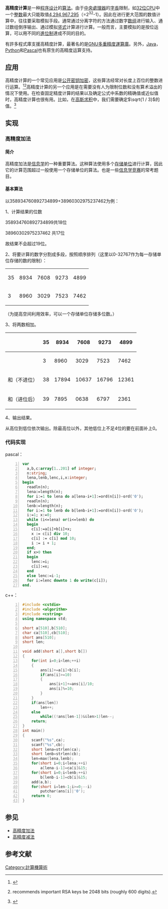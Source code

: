 {{NoteTA|
|G1=IT
}}
{{howto|time=2016-07-07T05:23:55+00:00}}
{{Floating-point}}

'''高精度计算'''是一种[[程序设计|程序设计]]的[[算法|算法]]。由于[[中央處理器|中央處理器]]的[[字_(計算機)|字長]]限制，如[[中央处理器#整数范围|32位CPU]]中一个[[整数_(计算机科学)|整数]]最大只能取值[[4294967295|4,294,967,295]]（=2<sup>32</sup>-1）。因此在进行更大范围的数值计算中，往往要采取模拟手段。通常通过分离字符的方法通过数字[[数组|数组]]进行输入、通过数组倒序输出、通过模拟[[竖式|竖式]]计算进行计算。一般而言，主要模拟的是按位运算，可以用不同的[[進位制|進位制]]達成不同的目的。

有許多程式庫支援高精度計算，最著名的是[[GNU多重精度運算庫|GNU多重精度運算庫]]。另外，[[Java|Java]]，[[Python|Python]]和[[Pascal_(程式語言)|Pascal]]也有原生的高精度运算支持。

== 应用 ==

高精度计算的一个常见应用是[[公开密钥加密|公开密钥加密]]，这些算法经常对长度上百位的整数进行运算。<ref>{{cite web |url=https://arstechnica.com/news.ars/post/20070523-researchers-307-digit-key-crack-endangers-1024-bit-rsa.html |title=Researchers: 307-digit key crack endangers 1024-bit RSA |author=Jacqui Cheng |date=May 23, 2007 |accessdate=2020-07-09 |archive-date=2009-01-22 |archive-url=https://web.archive.org/web/20090122110753/http://arstechnica.com/news.ars/post/20070523-researchers-307-digit-key-crack-endangers-1024-bit-rsa.html |dead-url=no }}</ref><ref>{{cite web|url=http://www.rsa.com/rsalabs/node.asp?id%3D2218 |title=Archived copy |accessdate=2012-03-31 |url-status=dead |archiveurl=https://web.archive.org/web/20120401144624/http://www.rsa.com/rsalabs/node.asp?id=2218 |archivedate=2012-04-01 }} recommends important RSA keys be 2048 bits (roughly 600 digits).</ref>高精度计算的另一个应用是在需要没有人为限制位数和没有算术溢出的情况下使用。在检查固定精度计算的结果以及确定公式中系数的精确值或近似值时，高精度计算也很有用。比如，在[[高斯求积|高斯求积]]中，我们需要确定<math> \sqrt{1 / 3} </math>的值。<ref>{{cite report | url=https://tel.archives-ouvertes.fr/tel-00477243/en | title=Intégration numérique avec erreur bornée en précision arbitraire. Modélisation et simulation | author=Laurent Fousse | publisher=Université Henri Poincaré - Nancy I | language=fr | date=2006 | access-date=2020-07-09 | archive-date=2019-08-31 | archive-url=https://web.archive.org/web/20190831223923/https://tel.archives-ouvertes.fr/tel-00477243/en | dead-url=no }}</ref>

== 实现 ==

=== 高精度加法 ===

==== 简介 ====
高精度加法是[[信息学|信息学]]的一种重要算法。这种算法使用多个[[存储单位|存储单位]]进行计算，因此它的计算范围超过一般使用一个存储单位的算法。也是一些[[信息学竞赛|信息学竞赛]]的常考题目。

==== 基本算法 ====
以358934760892734899+38960302975237462为例：

1、计算结果的位数

358934760892734899共18位

38960302975237462  共17位

故结果不会超过19位。

2、将要计算的数字分割成多段，按照顺序排列（这里以0-32767作为每一存储单位存储的数的限制）：
{| class="wikitable"
|35
|8934
|7608
|9273
|4899
|-
|3
|8960
|3029
|7523
|7462
|}
（为提高空间利用效率，可以一个存储单位存储多位数。）

3、将两数相加。
{| class="wikitable"
!
|35
|8934
|7608
|9273
|4899
|-
!
|3
|8960
|3029
|7523
|7462
|- style="background:silver;"
!和（不进位）
|38
|17894
|10637
|16796
|12361
|- style="background:silver; "
!和（进位后）
|39
|7895
|0638
|6797
|2361
|}
4、输出结果。

从高位到低位依次输出。除最高位以外，其他低位上不足4位的要在前面补上0。

=== 代码实现 ===
pascal：
<syntaxhighlight lang="pascal" line="1">
var
  a,b,c:array[1..201] of integer; 
  n:string; 
  lena,lenb,lenc,i,x:integer; 
begin
  readln(n); 
  lena:=length(n); 
  for i:=1 to lena do a[lena-i+1]:=ord(n[i])-ord('0'); 
  readln(n); 
  lenb:=length(n); 
  for i:=1 to lenb do b[lenb-i+1]:=ord(n[i])-ord('0'); 
  i:=1; x:=0; 
  while (i<=lena) or(i<=lenb) do
  begin
    c[i]:=a[i]+b[i]+x; 
    x := c[i] div 10;  
    c[i] := c[i] mod 10;  
    i := i + 1; 
  end; 
  if x>0 then
  begin
    lenc:=i; 
    c[i]:=x; 
  end
  else lenc:=i-1; 
  for i:=lenc downto 1 do write(c[i]); 
end. 

</syntaxhighlight>c++：<syntaxhighlight lang="c++" line="1">
#include <cstdio>
#include <algorithm>
#include <cstring>
using namespace std;

short a[510],b[510];
char ca[510],cb[510];
short ans[510];
short len;

void add(short a[],short b[])
{
    for(int i=0;i<len;++i)
    {
        ans[i]+=a[i]+b[i];
        if(ans[i]>=10)
        {
            ans[i+1]+=ans[i]/10;
            ans[i]%=10;
        }
    }
    if(ans[len])
        len++;
    else
        while((!ans[len-1])&&len>1)len--;
    return;
}
int main()
{
    scanf("%s",ca);
    scanf("%s",cb);
    short lena=strlen(ca);
    short lenb=strlen(cb);
    len=max(lena,lenb);
    for(short i=0;i<lena;++i)
        a[lena-i-1]=ca[i]&15;
    for(short i=0;i<lenb;++i)
        b[lenb-i-1]=cb[i]&15;
    add(a,b);
    for(short i=len-1;i>=0;--i)
        putchar(ans[i]|'0');
    return 0;
}
</syntaxhighlight>

== 参见 ==
* [[高精度加法|高精度加法]]
* [[高精度减法|高精度减法]]

==参考文献==
{{reflist}}

[[Category:計算機算術|Category:計算機算術]]